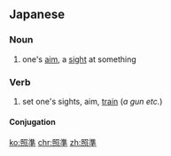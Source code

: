 ==Japanese==
{{ja-kanjitab|しょう|じゅん|yomi=on}}

===Noun===
{{ja-noun|しょうじゅん}}

# one's [[aim]], a [[sight]] at something

===Verb===
{{ja-verb-suru|しょうじゅん}}

# set one's sights, aim, [[train]] (''a gun etc.'')

====Conjugation====
{{ja-suru|しょうじゅん}}

[[ko:照準]]
[[chr:照準]]
[[zh:照準]]